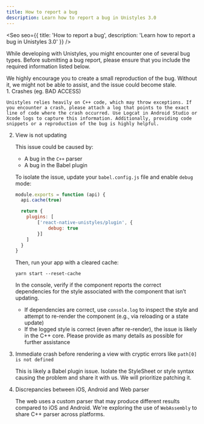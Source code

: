 ```yaml
---
title: How to report a bug
description: Learn how to report a bug in Unistyles 3.0
---
```



<Seo
    seo={{
        title: 'How to report a bug',
        description: 'Learn how to report a bug in Unistyles 3.0'
    }}
/>

While developing with Unistyles, you might encounter one of several bug types. Before submitting a bug report, please ensure that you include the required information listed below.

<Aside type="caution" title="Before submitting a bug report">
We highly encourage you to create a small reproduction of the bug. Without it, we might not be able to assist, and the issue could become stale.
</Aside>

<Steps>
1. Crashes (eg. BAD ACCESS)

    Unistyles relies heavily on C++ code, which may throw exceptions. If you encounter a crash, please attach a log that points to the exact line of code where the crash occurred. Use Logcat in Android Studio or Xcode logs to capture this information. Additionally, providing code snippets or a reproduction of the bug is highly helpful.

2. View is not updating

    This issue could be caused by:
     - A bug in the `C++` parser
     - A bug in the Babel plugin

     To isolate the issue, update your `babel.config.js` file and enable `debug` mode:

      ```js title="babel.config.js"
      module.exports = function (api) {
        api.cache(true)

        return {
          plugins: [
              ['react-native-unistyles/plugin', {
                  debug: true
              }]
          ]
        }
      }
      ```

      Then, run your app with a cleared cache:

      ```shell
      yarn start --reset-cache
      ```

     In the console, verify if the component reports the correct dependencies for the style associated with the component that isn’t updating.

     - If dependencies are correct, use `console.log` to inspect the style and attempt to re-render the component (e.g., via reloading or a state update)
     - If the logged style is correct (even after re-render), the issue is likely in the C++ core. Please provide as many details as possible for further assistance

3. Immediate crash before rendering a view with cryptic errors like `path[0] is not defined`

    This is likely a Babel plugin issue. Isolate the StyleSheet or style syntax causing the problem and share it with us. We will prioritize patching it.


4. Discrepancies between iOS, Android and Web parser

   The web uses a custom parser that may produce different results compared to iOS and Android. We're exploring the use of `WebAssembly` to share C++ parser across platforms.

</Steps>

